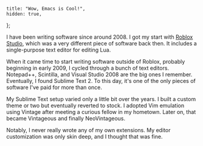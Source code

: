 	title: "Wow, Emacs is Cool!",
    hidden: true,
};

I have been writing software since around 2008. I got my start with [Roblox Studio](https://www.roblox.com/create), which was a very different piece of software back then. It includes a single-purpose text editor for editing Lua.

When it came time to start writing software outside of Roblox, probably beginning in early 2009, I cycled through a bunch of text editors. Notepad++, Scintilla, and Visual Studio 2008 are the big ones I remember. Eventually, I found Sublime Text 2. To this day, it's one of the only pieces of software I've paid for more than once.

My Sublime Text setup varied only a little bit over the years. I built a custom theme or two but eventually reverted to stock. I adopted Vim emulation using Vintage after meeting a curious fellow in my hometown. Later on, that became Vintageous and finally NeoVintageous.

Notably, I never really wrote any of my own extensions. My editor customization was only skin deep, and I thought that was fine.
